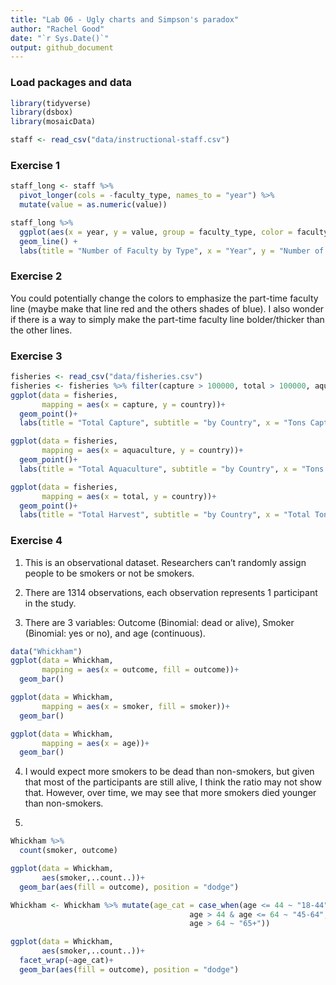 ```yaml
---
title: "Lab 06 - Ugly charts and Simpson's paradox"
author: "Rachel Good"
date: "`r Sys.Date()`"
output: github_document
---
```


### Load packages and data

```r
library(tidyverse) 
library(dsbox)
library(mosaicData) 

staff <- read_csv("data/instructional-staff.csv")
```

### Exercise 1

```r
staff_long <- staff %>%
  pivot_longer(cols = -faculty_type, names_to = "year") %>%
  mutate(value = as.numeric(value))

staff_long %>%
  ggplot(aes(x = year, y = value, group = faculty_type, color = faculty_type)) +
  geom_line() +
  labs(title = "Number of Faculty by Type", x = "Year", y = "Number of Faculty Members", color = "Type of Faculty")
```

### Exercise 2

You could potentially change the colors to emphasize the part-time faculty line (maybe make that line red and the others shades of blue). I also wonder if there is a way to simply make the part-time faculty line bolder/thicker than the other lines.

### Exercise 3

```r
fisheries <- read_csv("data/fisheries.csv")
fisheries <- fisheries %>% filter(capture > 100000, total > 100000, aquaculture > 100000)
ggplot(data = fisheries,
       mapping = aes(x = capture, y = country))+
  geom_point()+
  labs(title = "Total Capture", subtitle = "by Country", x = "Tons Capture", y = "Country")
```

```r
ggplot(data = fisheries,
       mapping = aes(x = aquaculture, y = country))+
  geom_point()+
  labs(title = "Total Aquaculture", subtitle = "by Country", x = "Tons Aquaculture", y = "Country")
```

```r
ggplot(data = fisheries,
       mapping = aes(x = total, y = country))+
  geom_point()+
  labs(title = "Total Harvest", subtitle = "by Country", x = "Total Tons", y = "Country")
```

### Exercise 4

1. This is an observational dataset. Researchers can't randomly assign people to be smokers or not be smokers. 

2. There are 1314 observations, each observation represents 1 participant in the study.

3. There are 3 variables: Outcome (Binomial: dead or alive), Smoker (Binomial: yes or no), and age (continuous).

```r
data("Whickham")
ggplot(data = Whickham,
       mapping = aes(x = outcome, fill = outcome))+
  geom_bar()
```
```r
ggplot(data = Whickham,
       mapping = aes(x = smoker, fill = smoker))+
  geom_bar()
```
```r
ggplot(data = Whickham,
       mapping = aes(x = age))+
  geom_bar()
```
4. I would expect more smokers to be dead than non-smokers, but given that most of the participants are still alive, I think the ratio may not show that. However, over time, we may see that more smokers died younger than non-smokers.

5.
```r
Whickham %>%
  count(smoker, outcome)
```

```r
ggplot(data = Whickham,
       aes(smoker,..count..))+
  geom_bar(aes(fill = outcome), position = "dodge")
```

```r
Whickham <- Whickham %>% mutate(age_cat = case_when(age <= 44 ~ "18-44",
                                        age > 44 & age <= 64 ~ "45-64",
                                        age > 64 ~ "65+"))
```

```r
ggplot(data = Whickham,
       aes(smoker,..count..))+
  facet_wrap(~age_cat)+
  geom_bar(aes(fill = outcome), position = "dodge")
  
```
